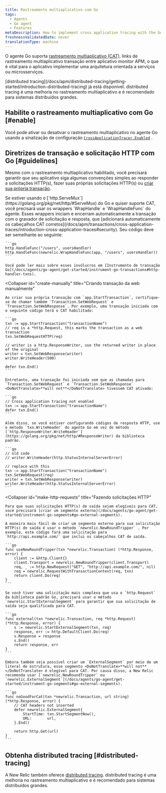 ```yaml
---
title: Rastreamento multiaplicativo com Go
tags:
  - Agents
  - Go agent
  - Features
metaDescription: How to implement cross application tracing with the Go agent in order to connect transactions across APM-monitored apps.
freshnessValidatedDate: never
translationType: machine
---
```


O agente Go suporta [rastreamento multiaplicativo (CAT)](/docs/apm/transactions/cross-application-traces/introduction-cross-application-traces). links de rastreamento multiaplicativo transação entre aplicativo monitor APM, o que é vital para o aplicativo implementar uma arquitetura orientada a serviços ou microsserviços.

<Callout variant="important">
  [distributed tracing](/docs/apm/distributed-tracing/getting-started/introduction-distributed-tracing) já está disponível. distributed tracing é uma melhoria no rastreamento multiaplicativo e é recomendado para sistemas distribuídos grandes.
</Callout>

## Habilite o rastreamento multiaplicativo com Go [#enable]

Você pode ativar ou desativar o rastreamento multiaplicativo no agente Go usando a sinalização de configuração [`CrossApplicationTracer.Enabled`](/docs/agents/go-agent/instrumentation/go-agent-configuration#cross-tracer-enabled) .

## Diretrizes de transação e solicitação HTTP com Go [#guidelines]

Mesmo com o rastreamento multiaplicativo habilitado, você precisará garantir que seu aplicativo siga algumas convenções simples ao responder a solicitações HTTP(s), fazer suas próprias solicitações HTTP(s) ou [criar sua própria transação](/docs/agents/go-agent/get-started/instrument-go-transactions).

<CollapserGroup>
  <Collapser
    id="create-transactions"
    title="Creating transactions via http.ServeMux"
  >
    Se estiver usando o [`http.ServeMux`](https://golang.org/pkg/net/http/#ServeMux) do Go e quiser suporte CAT, você precisará usar os wrappers `WrapHandle` e `WrapHandleFunc` do agente. Esses wrappers iniciam e encerram automaticamente a transação com o gravador de solicitação e resposta, que [adicionará automaticamente os cabeçalhos CAT corretos](/docs/apm/transactions/cross-application-traces/introduction-cross-application-traces#security). Seu código deve ser semelhante ao seguinte:

    ```go
    http.HandleFunc("/users", usersHandler)
    http.HandleFunc(newrelic.WrapHandleFunc(app, "/users", usersHandler))
    ```

    Você pode ler mais sobre esses invólucros em [Instrumento de transação Go](/docs/agents/go-agent/get-started/instrument-go-transactions#http-handler-txns).
  </Collapser>

  <Collapser
    id="create-manually"
    title="Criando transação da web manualmente"
  >
    Ao criar sua própria transação com `app.StartTransaction`, certifique-se de chamar também `Transaction.SetWebRequest` e `Transaction.SetWebResponse`. Por exemplo, uma transação iniciada com o seguinte código terá o CAT habilitado:

    ```go
    txn := app.StartTransaction("transactionName")
    // req is a *http.Request, this marks the transaction as a web transaction
    txn.SetWebRequestHTTP(req)

    // writer is a http.ResponseWriter, use the returned writer in place of the original
    writer = txn.SetWebResponse(writer)
    writer.WriteHeader(500)

    defer txn.End()
    ```

    Entretanto, uma transação foi iniciada sem que as chamadas para `Transaction.SetWebRequest` e `Transaction.SetWebResponse` <DoNotTranslate>**will not**</DoNotTranslate> tivessem CAT ativado:

    ```go
    // Cross application tracing not enabled
    txn := app.StartTransaction("transactionName")
    defer txn.End()
    ```

    Além disso, se você estiver configurando códigos de resposta HTTP, use o método `txn.WriteHeader` do agente Go em vez do método [`http.ResponseWriter.WriteHeader`](https://golang.org/pkg/net/http/#ResponseWriter) da biblioteca padrão.

    ```go
    // old code
    // writer.WriteHeader(http.StatusInternalServerError)

    // replace with this
    txn := app.StartTransaction("transactionName")
    txn.SetWebRequest(req)
    writer = txn.SetWebResponse(writer)
    writer.WriteHeader(http.StatusInternalServerError)
    ```
  </Collapser>

  <Collapser
    id="make-http-requests"
    title="Fazendo solicitações HTTP"
  >
    Para que suas solicitações HTTP(s) de saída sejam elegíveis para CAT, você precisará [criar um segmento externo](/docs/agents/go-agent/get-started/instrument-go-segments#go-external-segments).

    A maneira mais fácil de criar um segmento externo para sua solicitação HTTP(s) de saída é usar o método `newrelic.NewRoundTripper` . Por exemplo, este código fará uma solicitação para `http://api.example.com/` que inclui os cabeçalhos CAT de saída.

    ```go
    func useNewRoundTripper(txn *newrelic.Transaction) (*http.Response, error) {
        client := &http.Client{}
        client.Transport = newrelic.NewRoundTripper(client.Transport)
        req, _ := http.NewRequest("GET", "http://api.example.com/", nil)
        req = newrelic.RequestWithTransactionContext(req, txn)
        return client.Do(req)
    }
    ```

    Se você tiver uma solicitação mais complexa que usa o `http.Request` da biblioteca padrão Go, precisará usar o método `newrelic.StartExternalSegment` para garantir que sua solicitação de saída seja qualificada para CAT.

    ```go
    func external(txn *newrelic.Transaction, req *http.Request) (*http.Response, error) {
        s := newrelic.StartExternalSegment(txn, req)
        response, err := http.DefaultClient.Do(req)
        s.Response = response
        s.End()
        return response, err
    }
    ```

    Embora também seja possível criar um `ExternalSegment` por meio de um literal de estrutura, esse segmento <DoNotTranslate>**will not**</DoNotTranslate> é elegível para CAT. Por causa disso, a New Relic recomenda usar [`newrelic.NewRoundTripper` ou `newrelic.ExternalSegment`](/docs/agents/go-agent/get-started/instrument-go-segments#go-external-segments).

    ```go
    func noGoodForCat(txn *newrelic.Transaction, url string) (*http.Response, error) {
        // CAT headers not inserted
        defer newrelic.ExternalSegment{
            StartTime: txn.StartSegmentNow(),
            URL:       url,
        }.End()

        return http.Get(url)
    }
    ```
  </Collapser>
</CollapserGroup>

## Obtenha distributed tracing [#distributed-tracing]

A New Relic também oferece [distributed tracing](/docs/apm/distributed-tracing/getting-started/introduction-distributed-tracing). distributed tracing é uma melhoria no rastreamento multiaplicativo e é recomendado para sistemas distribuídos grandes.